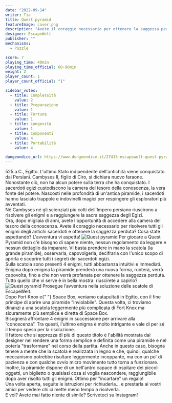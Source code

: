 ```yaml
---
date: "2022-09-14"
writer: Tia
title: Quest pyramid
featureImage: cover.png
description: "Avete il coraggio necessario per ottenere la saggezza perduta?"
designer: EscapeWelt
publisher: ""
mechanisms:
  - Puzzle

score: 7
playing_time: 40min
playing_time_official: 60-90min
weight: 2
player_count: 1
player_count_official: "1"

sidebar_votes:
  - title: Complessità
    value: 2
  - title: Preparazione
    value: 1
  - title: Fortuna
    value: 1
  - title: Longevità
    value: 1
  - title: Componenti
    value: 4
  - title: Portabilità
    value: 4

dungeondice_url: https://www.dungeondice.it/27413-escapewelt-quest-pyramid.html
---
```


<Setting>
  525 a.C., Egitto. L'ultimo Stato indipendente dell'antichità viene conquistato
  dai Persiani. Cambyses II, figlio di Ciro, si dichiara nuovo faraone.
  Nonostante ciò, non ha alcun potere sulla terra che ha conquistato. I
  sacerdoti egizi custodiscono la camera del tesoro della conoscenza, la vera
  fonte del potere. Nascosti nelle profondità di un'antica piramide, i sacerdoti
  hanno lasciato trappole e indovinelli magici per respingere gli esploratori
  più avventati. <br />
  Né Cambyses né gli scienziati più colti dell'Impero persiano riuscirono a risolvere
  gli enigmi e a raggiungere la sacra saggezza degli Egizi. <br />
  Ora, dopo migliaia di anni, avete l'opportunità di accedere alla camera del
  tesoro della conoscenza. Avete il coraggio necessario per risolvere tutti gli
  enigmi degli antichi sacerdoti e ottenere la saggezza perduta? Cosa state
  aspettando? L'avventura vi aspetta!
</Setting>

<img src="./game1.jpg" alt="Quest pyramid" />

<Rules>
  Per giocare a Quest Pyramid non c'è bisogno di sapere niente, nessun
  regolamento da leggere e nessun dettaglio da imparare. Vi basta prendere in
  mano la scatola (la grande piramide), osservarla, capovolgerla, decifrarla con
  l'unico scopo di aprirla e scoprire tutti i segreti dei sacerdoti egizi.
  <br />
  Sulla scatola sono presenti 4 enigmi, tutti abbastanza intuitivi e immediati.
  Enigma dopo enigma la piramide prenderà una nuova forma, ruoterà, verrà
  capovolta, fino a che non verrà profanata per ottenere la saggezza perduta.
  <br />
  Tutto quello che vi serve è in bella mostra: riuscirete a capirlo?
</Rules>

<img src="./game2.jpg" alt="Quest pyramid" />

<Feedback>
  Prosegue l’avventura nella soluzione delle scatole di EscapeWelt.
  <br />
  Dopo <Link to="/reviews/fort-knox">Fort Knox</Link> e{" "}
  <Link to="/reviews/space-box">Space Box</Link>, veniamo catapultati in Egitto,
  con il fine principe di aprire una piramide "inviolabile". Questa volta, ci
  troviamo dinanzi a una scatola leggermente più complicata di Fort Knox ma
  sicuramente più semplice e diretta di Space Box.
  <br />
  Bisognerà affrontare 4 enigmi in successione per arrivare alla “conoscenza”.
  Tra questi, l'ultimo enigma è molto intrigante e vale di per sé il tempo speso
  per la risoluzione.
  <br />
  Il fattore che si apprezza di più di questo titolo è l'abilità mostrata dai
  designer nel rendere una forma semplice e definita come una piramide e nel
  poterla "trasformare" nel corso della partita. Anche in questo caso, bisogna
  tenere a mente che la scatola è realizzata in legno e che, quindi, qualche
  meccanismo potrebbe risultare leggermente inceppante, ma con un po' di
  pazienza e con qualche ovvio micro movimento tutto torna a funzionare.
  <br />
  Inoltre, la piramide dispone di un bell'antro capace di ospitare dei piccoli
  oggetti, un biglietto o qualsiasi cosa si voglia nascondere, raggiungibile
  dopo aver risolto tutti gli enigmi. Ottimo per "incartare" un regalo!
  <br />
  Una volta aperta, seguite le istruzioni per richiuderla... e prestarla ai
  vostri amici per vedere chi ci mette meno tempo a risolverla.
  <br />E voi? Avete mai fatto niente di simile? Scriveteci su Instagram!
</Feedback>

<RandomLink
  title="Fort knox"
  link="https://it.escapewelt.com/shop/quest-pyramide"
  discount="dudexpress10"
/>
